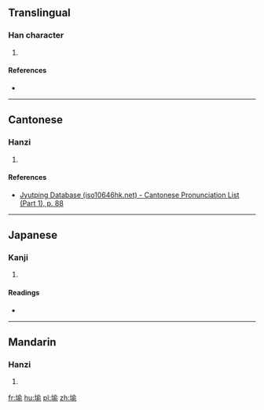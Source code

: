==Translingual==

===Han character===
{{Han char|rn=32|rad=土|as=09|sn=12|four=48121|canj=GOMN|ids=⿰土俞}}

# {{defn|Han|sort=土09}}

====References====
* {{Han ref|kx=0233.300|dkj=05269|dj=0471.080|hdz=10465.040|uh=582C|ud=22572|bh=D8B2|bd=55474}}

----

==Cantonese==

===Hanzi===
{{yue-hanzi|jyut=[[jyu4]]|y=yu4}}

# {{defn|lang=yue|sort=土09}}

====References====
* [http://www.iso10646hk.net/jp/document/download.jsp Jyutping Database (iso10646hk.net) - Cantonese Pronunciation List (Part 1), p. 88]

----

==Japanese==

===Kanji===
{{ja-kanji|grade=|rs=土09}}

# {{defn|lang=ja|sort=土09}}

====Readings====
* {{ja-readings|on=[[ゆ]] (yu)|kun=[[つか]] (tsuka)}}

----

==Mandarin==

===Hanzi===
{{cmn-hanzi|pin=[[yú]] ([[yu2]])|wg=yü<sup>2</sup>}}

# {{defn|lang=cmn|sort=土09}}

[[fr:堬]]
[[hu:堬]]
[[pl:堬]]
[[zh:堬]]